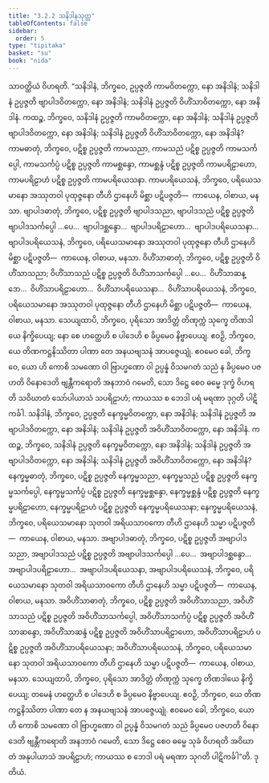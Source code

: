 ```yaml
---
title: "3.2.2 သနိဒါနသုတ္တ"
tableOfContents: false
sidebar:
  order: 5
type: "tipitaka"
basket: "su"
book: "nida"
---
```



<DynamicBreadcrumb />

<Division number="96" book="nida">

<Paragraph number="689" book="nida">
သာဝတ္ထိယံ ဝိဟရတိ. “သနိဒါနံ, ဘိက္ခဝေ, ဥပ္ပဇ္ဇတိ ကာမဝိတက္ကော, နော အနိဒါနံ; သနိဒါနံ ဥပ္ပဇ္ဇတိ ဗျာပါဒဝိတက္ကော, နော အနိဒါနံ; သနိဒါနံ ဥပ္ပဇ္ဇတိ ဝိဟိံသာဝိတက္ကော, နော အနိဒါနံ.
</Paragraph>

<Paragraph number="690" book="nida">
ကထဉ္စ, ဘိက္ခဝေ, သနိဒါနံ ဥပ္ပဇ္ဇတိ ကာမဝိတက္ကော, နော အနိဒါနံ; သနိဒါနံ ဥပ္ပဇ္ဇတိ ဗျာပါဒဝိတက္ကော, နော အနိဒါနံ; သနိဒါနံ ဥပ္ပဇ္ဇတိ ဝိဟိံသာဝိတက္ကော, နော အနိဒါနံ? ကာမဓာတုံ, ဘိက္ခဝေ, ပဋိစ္စ ဥပ္ပဇ္ဇတိ ကာမသညာ, ကာမသညံ ပဋိစ္စ ဥပ္ပဇ္ဇတိ ကာမသင်္ကပ္ပေါ, ကာမသင်္ကပ္ပံ ပဋိစ္စ ဥပ္ပဇ္ဇတိ ကာမစ္ဆန္ဒော, ကာမစ္ဆန္ဒံ ပဋိစ္စ ဥပ္ပဇ္ဇတိ ကာမပရိဠာဟော, ကာမပရိဠာဟံ ပဋိစ္စ ဥပ္ပဇ္ဇတိ ကာမပရိယေသနာ. ကာမပရိယေသနံ, ဘိက္ခဝေ, ပရိယေသမာနော အဿုတဝါ ပုထုဇ္ဇနော တီဟိ ဌာနေဟိ မိစ္ဆာ ပဋိပဇ္ဇတိ—  ကာယေန, ဝါစာယ, မနသာ.
</Paragraph>

<Paragraph number="691" book="nida">
ဗျာပါဒဓာတုံ, ဘိက္ခဝေ, ပဋိစ္စ ဥပ္ပဇ္ဇတိ ဗျာပါဒသညာ, ဗျာပါဒသညံ ပဋိစ္စ ဥပ္ပဇ္ဇတိ ဗျာပါဒသင်္ကပ္ပေါ …ပေ…  ဗျာပါဒစ္ဆန္ဒော…  ဗျာပါဒပရိဠာဟော…  ဗျာပါဒပရိယေသနာ…  ဗျာပါဒပရိယေသနံ, ဘိက္ခဝေ, ပရိယေသမာနော အဿုတဝါ ပုထုဇ္ဇနော တီဟိ ဌာနေဟိ မိစ္ဆာ ပဋိပဇ္ဇတိ—  ကာယေန, ဝါစာယ, မနသာ.
</Paragraph>

<Paragraph number="692" book="nida">
ဝိဟိံသာဓာတုံ, ဘိက္ခဝေ, ပဋိစ္စ ဥပ္ပဇ္ဇတိ ဝိဟိံသာသညာ; ဝိဟိံသာသညံ ပဋိစ္စ ဥပ္ပဇ္ဇတိ ဝိဟိံသာသင်္ကပ္ပေါ …ပေ…  ဝိဟိံသာဆန္ဒော…  ဝိဟိံသာပရိဠာဟော…  ဝိဟိံသာပရိယေသနာ…  ဝိဟိံသာပရိယေသနံ, ဘိက္ခဝေ, ပရိယေသမာနော အဿုတဝါ ပုထုဇ္ဇနော တီဟိ ဌာနေဟိ မိစ္ဆာ ပဋိပဇ္ဇတိ—  ကာယေန, ဝါစာယ, မနသာ.
</Paragraph>

<Paragraph number="693" book="nida">
သေယျထာပိ, ဘိက္ခဝေ, ပုရိသော အာဒိတ္တံ တိဏုက္ကံ သုက္ခေ တိဏဒါယေ နိက္ခိပေယျ; နော စေ ဟတ္ထေဟိ စ ပါဒေဟိ စ ခိပ္ပမေဝ နိဗ္ဗာပေယျ. ဧဝဉှိ, ဘိက္ခဝေ, ယေ တိဏကဋ္ဌနိဿိတာ ပါဏာ တေ အနယဗျသနံ အာပဇ္ဇေယျုံ. ဧဝမေဝ ခေါ, ဘိက္ခဝေ, ယော ဟိ ကောစိ သမဏော ဝါ ဗြာဟ္မဏော ဝါ ဥပ္ပန္နံ ဝိသမဂတံ သညံ န ခိပ္ပမေဝ ပဇဟတိ ဝိနောဒေတိ ဗျန္တီကရောတိ အနဘာဝံ ဂမေတိ, သော ဒိဋ္ဌေ စေဝ ဓမ္မေ ဒုက္ခံ ဝိဟရတိ သဝိဃာတံ သော်ပါယာသံ သပရိဠာဟံ; ကာယဿ စ ဘေဒါ ပရံ မရဏာ ဒုဂ္ဂတိ ပါဋိကင်္ခါ.
</Paragraph>

<Paragraph number="694" book="nida">
သနိဒါနံ, ဘိက္ခဝေ, ဥပ္ပဇ္ဇတိ နေက္ခမ္မဝိတက္ကော, နော အနိဒါနံ; သနိဒါနံ ဥပ္ပဇ္ဇတိ အဗျာပါဒဝိတက္ကော, နော အနိဒါနံ; သနိဒါနံ ဥပ္ပဇ္ဇတိ အဝိဟိံသာဝိတက္ကော, နော အနိဒါနံ.
</Paragraph>

<Paragraph number="695" book="nida">
ကထဉ္စ, ဘိက္ခဝေ, သနိဒါနံ ဥပ္ပဇ္ဇတိ နေက္ခမ္မဝိတက္ကော, နော အနိဒါနံ; သနိဒါနံ ဥပ္ပဇ္ဇတိ အဗျာပါဒဝိတက္ကော, နော အနိဒါနံ; သနိဒါနံ ဥပ္ပဇ္ဇတိ အဝိဟိံသာဝိတက္ကော, နော အနိဒါနံ? နေက္ခမ္မဓာတုံ, ဘိက္ခဝေ, ပဋိစ္စ ဥပ္ပဇ္ဇတိ နေက္ခမ္မသညာ, နေက္ခမ္မသညံ ပဋိစ္စ ဥပ္ပဇ္ဇတိ နေက္ခမ္မသင်္ကပ္ပေါ, နေက္ခမ္မသင်္ကပ္ပံ ပဋိစ္စ ဥပ္ပဇ္ဇတိ နေက္ခမ္မစ္ဆန္ဒော, နေက္ခမ္မစ္ဆန္ဒံ ပဋိစ္စ ဥပ္ပဇ္ဇတိ နေက္ခမ္မပရိဠာဟော, နေက္ခမ္မပရိဠာဟံ ပဋိစ္စ ဥပ္ပဇ္ဇတိ နေက္ခမ္မပရိယေသနာ; နေက္ခမ္မပရိယေသနံ, ဘိက္ခဝေ, ပရိယေသမာနော သုတဝါ အရိယသာဝကော တီဟိ ဌာနေဟိ သမ္မာ ပဋိပဇ္ဇတိ—  ကာယေန, ဝါစာယ, မနသာ.
</Paragraph>

<Paragraph number="696" book="nida">
အဗျာပါဒဓာတုံ, ဘိက္ခဝေ, ပဋိစ္စ ဥပ္ပဇ္ဇတိ အဗျာပါဒသညာ, အဗျာပါဒသညံ ပဋိစ္စ ဥပ္ပဇ္ဇတိ အဗျာပါဒသင်္ကပ္ပေါ …ပေ…  အဗျာပါဒစ္ဆန္ဒော…  အဗျာပါဒပရိဠာဟော…  အဗျာပါဒပရိယေသနာ, အဗျာပါဒပရိယေသနံ, ဘိက္ခဝေ, ပရိယေသမာနော သုတဝါ အရိယသာဝကော တီဟိ ဌာနေဟိ သမ္မာ ပဋိပဇ္ဇတိ—  ကာယေန, ဝါစာယ, မနသာ.
</Paragraph>

<Paragraph number="697" book="nida">
အဝိဟိံသာဓာတုံ, ဘိက္ခဝေ, ပဋိစ္စ ဥပ္ပဇ္ဇတိ အဝိဟိံသာသညာ, အဝိဟိံသာသညံ ပဋိစ္စ ဥပ္ပဇ္ဇတိ အဝိဟိံသာသင်္ကပ္ပေါ, အဝိဟိံသာသင်္ကပ္ပံ ပဋိစ္စ ဥပ္ပဇ္ဇတိ အဝိဟိံသာဆန္ဒော, အဝိဟိံသာဆန္ဒံ ပဋိစ္စ ဥပ္ပဇ္ဇတိ အဝိဟိံသာပရိဠာဟော, အဝိဟိံသာပရိဠာဟံ ပဋိစ္စ ဥပ္ပဇ္ဇတိ အဝိဟိံသာပရိယေသနာ; အဝိဟိံသာပရိယေသနံ, ဘိက္ခဝေ, ပရိယေသမာနော သုတဝါ အရိယသာဝကော တီဟိ ဌာနေဟိ သမ္မာ ပဋိပဇ္ဇတိ—  ကာယေန, ဝါစာယ, မနသာ.
</Paragraph>

<Paragraph number="698" book="nida">
သေယျထာပိ, ဘိက္ခဝေ, ပုရိသော အာဒိတ္တံ တိဏုက္ကံ သုက္ခေ တိဏဒါယေ နိက္ခိပေယျ; တမေနံ ဟတ္ထေဟိ စ ပါဒေဟိ စ ခိပ္ပမေဝ နိဗ္ဗာပေယျ. ဧဝဉှိ, ဘိက္ခဝေ, ယေ တိဏကဋ္ဌနိဿိတာ ပါဏာ တေ န အနယဗျသနံ အာပဇ္ဇေယျုံ. ဧဝမေဝ ခေါ, ဘိက္ခဝေ, ယော ဟိ ကောစိ သမဏော ဝါ ဗြာဟ္မဏော ဝါ ဥပ္ပန္နံ ဝိသမဂတံ သညံ ခိပ္ပမေဝ ပဇဟတိ ဝိနောဒေတိ ဗျန္တီကရောတိ အနဘာဝံ ဂမေတိ, သော ဒိဋ္ဌေ စေဝ ဓမ္မေ သုခံ ဝိဟရတိ အဝိဃာတံ အနုပါယာသံ အပရိဠာဟံ; ကာယဿ စ ဘေဒါ ပရံ မရဏာ သုဂတိ ပါဋိကင်္ခါ”တိ.

</Paragraph>
</Division>

<Paragraph number="699" type="center" book="nida">
ဒုတိယံ.
</Paragraph>